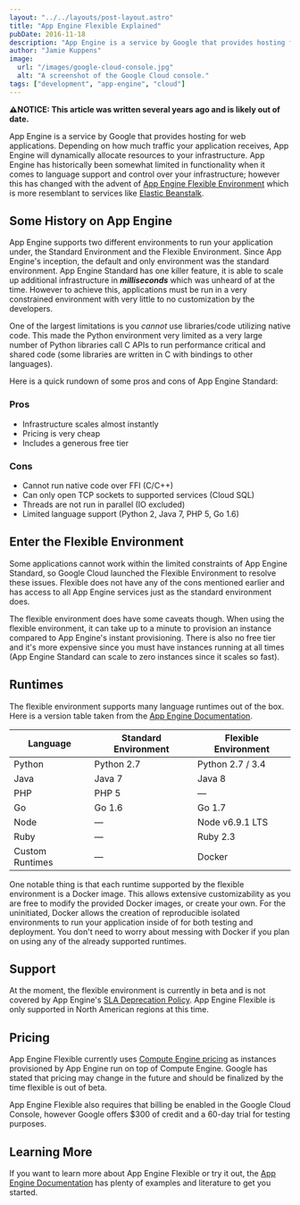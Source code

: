 ```yaml
---
layout: "../../layouts/post-layout.astro"
title: "App Engine Flexible Explained"
pubDate: 2016-11-18
description: "App Engine is a service by Google that provides hosting for web applications. Depending on how much traffic your application receives, App Engine will dynamically allocate resources to your infrastructure.  App Engine has historically been somewhat limited in functionality when it comes to language support and control over your infrastructure; however this has changed with the advent of App Engine Flexible Environment which is more resemblant to services like Elastic Beanstalk."
author: "Jamie Kuppens"
image:
  url: "/images/google-cloud-console.jpg"
  alt: "A screenshot of the Google Cloud console."
tags: ["development", "app-engine", "cloud"]
---
```


**⚠️NOTICE: This article was written several years ago and is likely out of date.**

App Engine is a service by Google that provides hosting for web applications. Depending on how much
traffic your application receives, App Engine will dynamically allocate resources to your
infrastructure.  App Engine has historically been somewhat limited in functionality when it comes to
language support and control over your infrastructure; however this has changed with the advent of
[App Engine Flexible Environment](https://cloud.google.com/appengine/docs/flexible/) which is more
resemblant to services like [Elastic Beanstalk](https://aws.amazon.com/elasticbeanstalk/).

## Some History on App Engine

App Engine supports two different environments to run your application under, the Standard
Environment and the Flexible Environment. Since App Engine's inception, the default and only
environment was the standard environment. App Engine Standard has one killer feature, it is able to
scale up additional infrastructure in **_milliseconds_** which was unheard of at the time. However
to achieve this, applications must be run in a very constrained environment with very little to no
customization by the developers.

One of the largest limitations is you _cannot_ use libraries/code utilizing native code. This made
the Python environment very limited as a very large number of Python libraries call C APIs to run
performance critical and shared code (some libraries are written in C with bindings to other
languages).

Here is a quick rundown of some pros and cons of App Engine Standard:

### Pros

* Infrastructure scales almost instantly
* Pricing is very cheap
* Includes a generous free tier

### Cons

* Cannot run native code over FFI (C/C++)
* Can only open TCP sockets to supported services (Cloud SQL)
* Threads are not run in parallel (IO excluded)
* Limited language support (Python 2, Java 7, PHP 5, Go 1.6)

## Enter the Flexible Environment

Some applications cannot work within the limited constraints of App Engine Standard, so Google Cloud
launched the Flexible Environment to resolve these issues. Flexible does not have any of the cons
mentioned earlier and has access to all App Engine services just as the standard environment does.

The flexible environment does have some caveats though. When using the flexible environment, it can
take up to a minute to provision an instance compared to App Engine's instant provisioning. There is
also no free tier and it's more expensive since you must have instances running at all times (App
Engine Standard can scale to zero instances since it scales so fast).

## Runtimes

The flexible environment supports many language runtimes out of the box. Here is a version table
taken from the [App Engine Documentation](https://cloud.google.com/appengine/docs).

| Language        | Standard Environment | Flexible Environment |
|-----------------|----------------------|----------------------|
| Python          | Python 2.7           | Python 2.7 / 3.4     |
| Java            | Java 7               | Java 8               |
| PHP             | PHP 5                | —                    |
| Go              | Go 1.6               | Go 1.7               |
| Node            | —                    | Node v6.9.1 LTS      |
| Ruby            | —                    | Ruby 2.3             |
| Custom Runtimes | —                    | Docker               |

One notable thing is that each runtime supported by the flexible environment is a Docker image. This
allows extensive customizability as you are free to modify the provided Docker images, or create
your own. For the uninitiated, Docker allows the creation of reproducible isolated environments to
run your application inside of for both testing and deployment. You don't need to worry about
messing with Docker if you plan on using any of the already supported runtimes.

## Support

At the moment, the flexible environment is currently in beta and is not covered by App Engine's [SLA
Deprecation Policy](https://cloud.google.com/appengine/sla). App Engine Flexible is only supported
in North American regions at this time.

## Pricing

App Engine Flexible currently uses [Compute Engine
pricing](https://cloud.google.com/compute/pricing) as instances provisioned by App Engine run on top
of Compute Engine. Google has stated that pricing may change in the future and should be finalized
by the time flexible is out of beta.

App Engine Flexible also requires that billing be enabled in the Google Cloud Console, however
Google offers $300 of credit and a 60-day trial for testing purposes.

## Learning More

If you want to learn more about App Engine Flexible or try it out, the [App Engine
Documentation](https://cloud.google.com/appengine/docs/flexible/python/) has plenty of examples and
literature to get you started.
